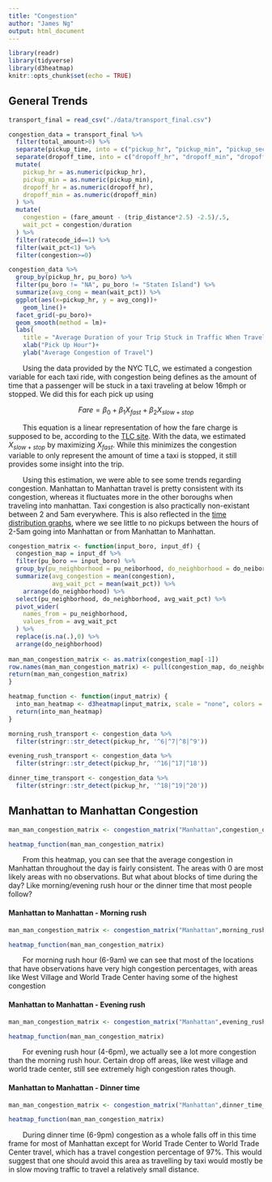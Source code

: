 ```yaml
---
title: "Congestion"
author: "James Ng"
output: html_document
---
```


```r
library(readr)
library(tidyverse)
library(d3heatmap)
knitr::opts_chunk$set(echo = TRUE)
```

## General Trends

```r
transport_final = read_csv("./data/transport_final.csv")

congestion_data = transport_final %>% 
  filter(total_amount>0) %>% 
  separate(pickup_time, into = c("pickup_hr", "pickup_min", "pickup_sec"), sep = ":") %>% 
  separate(dropoff_time, into = c("dropoff_hr", "dropoff_min", "dropoff_sec"), sep = ":") %>%  
  mutate(
    pickup_hr = as.numeric(pickup_hr),
    pickup_min = as.numeric(pickup_min),
    dropoff_hr = as.numeric(dropoff_hr),
    dropoff_min = as.numeric(dropoff_min)
  ) %>% 
  mutate(
    congestion = (fare_amount - (trip_distance*2.5) -2.5)/.5, 
    wait_pct = congestion/duration
  ) %>% 
  filter(ratecode_id==1) %>% 
  filter(wait_pct<1) %>% 
  filter(congestion>=0)

```

```r
congestion_data %>%  
  group_by(pickup_hr, pu_boro) %>%
  filter(pu_boro != "NA", pu_boro != "Staten Island") %>% 
  summarize(avg_cong = mean(wait_pct)) %>% 
  ggplot(aes(x=pickup_hr, y = avg_cong))+
    geom_line()+
  facet_grid(~pu_boro)+
  geom_smooth(method = lm)+
  labs(
    title = "Average Duration of your Trip Stuck in Traffic When Traveling to Manhattan")+
    xlab("Pick Up Hour")+
    ylab("Average Congestion of Travel")
```

<p>
<style>  
    p { text-indent: 2.0em;}  
</style>
  Using the data provided by the NYC TLC, we estimated a congestion variable for each taxi ride, with congestion being defines as the amount of time that a passenger will be stuck in a taxi traveling at below 16mph or stopped. We did this for each pick up using <center> $Fare = \beta_0+\beta_1X_{fast}+\beta_2X_{slow+stop}$ </center>
This equation is a linear representation of how the fare charge is supposed to be, according to the [TLC site](https://www1.nyc.gov/site/tlc/passengers/taxi-fare.page). With the data, we estimated $X_{slow+stop}$ by maximizing $X_{fast}$. While this minimizes the congestion variable to only represent the amount of time a taxi is stopped, it still provides some insight into the trip.

Using this estimation, we were able to see some trends regarding congestion. Manhattan to Manhattan travel is pretty consistent with its congestion, whereas it fluctuates more in the other boroughs when traveling into manhattan. Taxi congestion is also practically non-existant between 2 and 5am everywhere. This is also reflected in the [time distribution graphs](timedist.html), where we see little to no pickups between the hours of 2-5am going into Manhattan or from Manhattan to Manhattan.

</p>

```r
congestion_matrix <- function(input_boro, input_df) {
  congestion_map = input_df %>% 
  filter(pu_boro == input_boro) %>% 
  group_by(pu_neighborhood = pu_neiborhood, do_neighborhood = do_neiborhood) %>%  
  summarize(avg_congestion = mean(congestion),
            avg_wait_pct = mean(wait_pct)) %>% 
    arrange(do_neighborhood) %>% 
  select(pu_neighborhood, do_neighborhood, avg_wait_pct) %>% 
  pivot_wider(
    names_from = pu_neighborhood,
    values_from = avg_wait_pct
  ) %>% 
  replace(is.na(.),0) %>% 
  arrange(do_neighborhood) 
    
man_man_congestion_matrix <- as.matrix(congestion_map[-1])
row.names(man_man_congestion_matrix) <- pull(congestion_map, do_neighborhood)  
return(man_man_congestion_matrix)  
}

heatmap_function <- function(input_matrix) {
  into_man_heatmap <- d3heatmap(input_matrix, scale = "none", colors = "RdPu",  dendrogram = "none", Rowv = FALSE, Colv = FALSE) 
  return(into_man_heatmap)
}

morning_rush_transport <- congestion_data %>% 
  filter(stringr::str_detect(pickup_hr, '^6|^7|^8|^9'))

evening_rush_transport <- congestion_data %>% 
  filter(stringr::str_detect(pickup_hr, '^16|^17|^18'))

dinner_time_transport <- congestion_data %>% 
  filter(stringr::str_detect(pickup_hr, '^18|^19|^20'))

```

## Manhattan to Manhattan Congestion
```r
man_man_congestion_matrix <- congestion_matrix("Manhattan",congestion_data)

heatmap_function(man_man_congestion_matrix)
```
 
<p>
From this heatmap, you can see that the average congestion in Manhattan throughout the day is fairly consistent. The areas with 0 are most likely areas with no observations. But what about blocks of time during the day? Like morning/evening rush hour or the dinner time that most people follow?
</p>

#### Manhattan to Manhattan - Morning rush
```r
man_man_congestion_matrix <- congestion_matrix("Manhattan",morning_rush_transport)

heatmap_function(man_man_congestion_matrix)
```

For morning rush hour (6-9am) we can see that most of the locations that have observations have very high congestion percentages, with areas like West Village and World Trade Center having some of the highest congestion

#### Manhattan to Manhattan - Evening rush
```r
man_man_congestion_matrix <- congestion_matrix("Manhattan",evening_rush_transport)

heatmap_function(man_man_congestion_matrix)
```

For evening rush hour (4-6pm), we actually see a lot more congestion than the morning rush hour. Certain drop off areas, like west village and world trade center, still see extremely high congestion rates though.
 
#### Manhattan to Manhattan - Dinner time
```r
man_man_congestion_matrix <- congestion_matrix("Manhattan",dinner_time_transport)

heatmap_function(man_man_congestion_matrix)
```

During dinner time (6-9pm) congestion as a whole falls off in this time frame for most of Manhattan except for World Trade Center to World Trade Center travel, which has a travel congestion percentage of 97%. This would suggest that one should avoid this area as travelling by taxi would mostly be in slow moving traffic to travel a relatively small distance.
